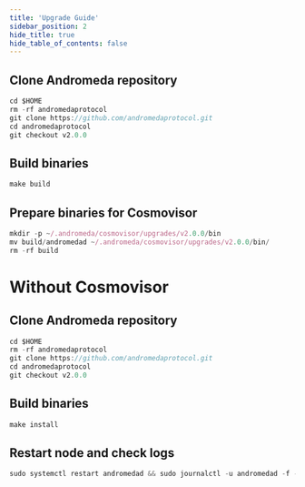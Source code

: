 ```yaml
---
title: 'Upgrade Guide'
sidebar_position: 2
hide_title: true
hide_table_of_contents: false
---
```



<PageTitle
  iconUrl="img/andromeda-icon.svg"
  title="Andromeda Upgrade Guide"
  chainId="andromeda-1"
  version="v2.0.0"
/>

## Clone Andromeda repository

```js
cd $HOME
rm -rf andromedaprotocol
git clone https://github.com/andromedaprotocol.git
cd andromedaprotocol
git checkout v2.0.0
```

## Build binaries

```js
make build
```

## Prepare binaries for Cosmovisor

```js
mkdir -p ~/.andromeda/cosmovisor/upgrades/v2.0.0/bin
mv build/andromedad ~/.andromeda/cosmovisor/upgrades/v2.0.0/bin/
rm -rf build
```

# Without Cosmovisor

## Clone Andromeda repository

```js
cd $HOME
rm -rf andromedaprotocol
git clone https://github.com/andromedaprotocol.git
cd andromedaprotocol
git checkout v2.0.0
```

## Build binaries

```js
make install
```

## Restart node and check logs

```js
sudo systemctl restart andromedad && sudo journalctl -u andromedad -f --no-hostname -o cat
```
